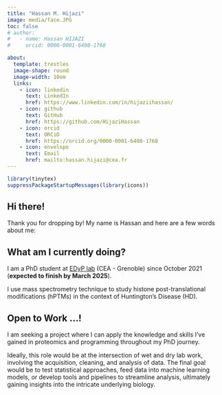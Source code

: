```yaml
---
title: "Hassan M. Hijazi"
image: media/face.JPG
toc: false
# author:
#   - name: Hassan HIJAZI
#     orcid: 0000-0001-6408-1768

about:
  template: trestles
  image-shape: round
  image-width: 10em
  links:
    - icon: linkedin
      text: LinkedIn
      href: https://www.linkedin.com/in/hijaziihassan/
    - icon: github
      text: GitHub
      href: https://github.com/HijaziHassan
    - icon: orcid
      text: ORCiD
      href: https://orcid.org/0000-0001-6408-1768
    - icon: envelope
      text: Email
      href: mailto:hassan.hijazi@cea.fr
---
```


```r
library(tinytex)
suppressPackageStartupMessages(library(icons))
```

## Hi there!

Thank you for dropping by! My name is Hassan and here are a few words about me:

## What am I currently doing?

I am a PhD student at [EDyP lab](https://www.edyp.fr/web/) (CEA - Grenoble) since October 2021 (**expected to finish by March 2025**).

I use mass spectrometry technique to study histone post-translational modifications (hPTMs) in the context of Huntington's Disease (HD).


## Open to Work ...!

I am seeking a project where I can apply the knowledge and skills I've gained in proteomics and programming throughout my PhD journey.

Ideally, this role would be at the intersection of wet and dry lab work, involving the acquisition, cleaning, and analysis of data. The final goal would be to test statistical approaches, feed data into machine learning models, or develop tools and pipelines to streamline analysis, ultimately gaining insights into the intricate underlying biology.
